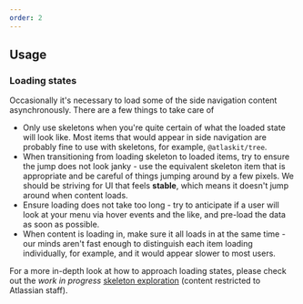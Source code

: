 ```yaml
---
order: 2
---
```


## Usage

### Loading states

Occasionally it's necessary to load some of the side navigation content asynchronously. There are a few things to take care of

- Only use skeletons when you're quite certain of what the loaded state will look like. Most items that would appear in side navigation are probably fine to use with skeletons, for example, `@atlaskit/tree`.
- When transitioning from loading skeleton to loaded items, try to ensure the jump does not look janky - use the equivalent skeleton item that is appropriate and be careful of things jumping around by a few pixels. We should be striving for UI that feels **stable**, which means it doesn't jump around when content loads.
- Ensure loading does not take too long - try to anticipate if a user will look at your menu via hover events and the like, and pre-load the data as soon as possible.
- When content is loading in, make sure it all loads in at the same time - our minds aren't fast enough to distinguish each item loading individually, for example, and it would appear slower to most users.

For a more in-depth look at how to approach loading states, please check out the _work in progress_ [skeleton exploration](<https://hello.atlassian.net/wiki/spaces/ADG/pages/598816601/Loading+experiences+-+3.4+-+Guideline+exploration+-+Skeleton#Exploration-(spec)>) (content restricted to Atlassian staff).
